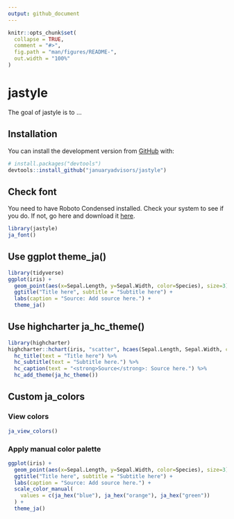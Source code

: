 ```yaml
---
output: github_document
---
```


<!-- README.md is generated from README.Rmd. Please edit that file -->

```r
knitr::opts_chunk$set(
  collapse = TRUE,
  comment = "#>",
  fig.path = "man/figures/README-",
  out.width = "100%"
)
```

# jastyle

<!-- badges: start -->
<!-- badges: end -->

The goal of jastyle is to ...

## Installation

You can install the development version from [GitHub](https://github.com/) with:

``` r
# install.packages("devtools")
devtools::install_github("januaryadvisors/jastyle")
```
## Check font

You need to have Roboto Condensed installed. Check your system to see if you do. If not, go here and download it [here](https://fonts.google.com/specimen/Roboto+Condensed).
```r
library(jastyle)
ja_font()
```

## Use ggplot theme_ja()

```r
library(tidyverse)
ggplot(iris) +
  geom_point(aes(x=Sepal.Length, y=Sepal.Width, color=Species), size=3) +
  ggtitle("Title here", subtitle = "Subtitle here") +
  labs(caption = "Source: Add source here.") +
  theme_ja() 
```


## Use highcharter ja_hc_theme()
```r
library(highcharter)
highcharter::hchart(iris, "scatter", hcaes(Sepal.Length, Sepal.Width, color=Species)) %>% 
  hc_title(text = "Title here") %>% 
  hc_subtitle(text = "Subtitle here.") %>% 
  hc_caption(text = "<strong>Source</strong>: Source here.") %>% 
  hc_add_theme(ja_hc_theme())
```


## Custom ja_colors
### View colors
```r

ja_view_colors()

```

### Apply manual color palette
```r
ggplot(iris) +
  geom_point(aes(x=Sepal.Length, y=Sepal.Width, color=Species), size=3) +
  ggtitle("Title here", subtitle = "Subtitle here") +
  labs(caption = "Source: Add source here.") +
  scale_color_manual(
    values = c(ja_hex("blue"), ja_hex("orange"), ja_hex("green"))
  ) +
  theme_ja()
```



